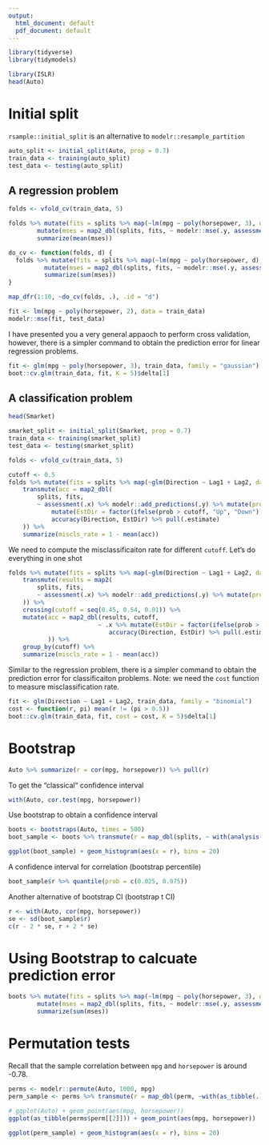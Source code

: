 ```yaml
---
output:
  html_document: default
  pdf_document: default
---
```


```r
library(tidyverse)
library(tidymodels)

library(ISLR)
head(Auto)
```


# Initial split

`rsample::initial_split` is an alternative to `modelr::resample_partition`

```r
auto_split <- initial_split(Auto, prop = 0.7)
train_data <- training(auto_split)
test_data <- testing(auto_split)
```

## A regression problem

```r
folds <- vfold_cv(train_data, 5)
```



```r
folds %>% mutate(fits = splits %>% map(~lm(mpg ~ poly(horsepower, 3), data = analysis(.)))) %>%
        mutate(mses = map2_dbl(splits, fits, ~ modelr::mse(.y, assessment(.x)))) %>%
        summarize(mean(mses))
```


```r
do_cv <- function(folds, d) {
  folds %>% mutate(fits = splits %>% map(~lm(mpg ~ poly(horsepower, d), data = analysis(.)))) %>%
          mutate(mses = map2_dbl(splits, fits, ~ modelr::mse(.y, assessment(.x)))) %>%
          summarize(sum(mses))
}
```

```r
map_dfr(1:10, ~do_cv(folds, .), .id = "d")
```


```r
fit <- lm(mpg ~ poly(horsepower, 2), data = train_data)
modelr::mse(fit, test_data)
```


I have presented you a very general appaoch to perform cross validation, however, there is a simpler command to obtain the prediction error for linear regression problems.

```r
fit <- glm(mpg ~ poly(horsepower, 3), train_data, family = "gaussian")
boot::cv.glm(train_data, fit, K = 5)$delta[1]
```


## A classification problem

```r
head(Smarket)
```

```r
smarket_split <- initial_split(Smarket, prop = 0.7)
train_data <- training(smarket_split)
test_data <- testing(smarket_split)
```

```r
folds <- vfold_cv(train_data, 5)
```


```r
cutoff <- 0.5
folds %>% mutate(fits = splits %>% map(~glm(Direction ~ Lag1 + Lag2, data = analysis(.), family = "binomial"))) %>%
    transmute(acc = map2_dbl(
        splits, fits, 
        ~ assessment(.x) %>% modelr::add_predictions(.y) %>% mutate(prob = exp(pred)/ (1 + exp(pred))) %>% 
            mutate(EstDir = factor(ifelse(prob > cutoff, "Up", "Down"), levels = levels(Direction))) %>%
            accuracy(Direction, EstDir) %>% pull(.estimate)
    )) %>%
    summarize(miscls_rate = 1 - mean(acc))
```

We need to compute the misclassificaiton rate for different `cutoff`. Let's do everything in one shot

```r
folds %>% mutate(fits = splits %>% map(~glm(Direction ~ Lag1 + Lag2, data = analysis(.), family = "binomial"))) %>%
    transmute(results = map2(
        splits, fits, 
        ~ assessment(.x) %>% modelr::add_predictions(.y) %>% mutate(prob = exp(pred)/ (1 + exp(pred))) 
    )) %>% 
    crossing(cutoff = seq(0.45, 0.54, 0.01)) %>%
    mutate(acc = map2_dbl(results, cutoff, 
                         ~ .x %>% mutate(EstDir = factor(ifelse(prob > .y, "Up", "Down"), levels = levels(Direction))) %>%
                            accuracy(Direction, EstDir) %>% pull(.estimate)
           )) %>%
    group_by(cutoff) %>%
    summarize(miscls_rate = 1 - mean(acc))
```


Similar to the regression problem, there is a simpler command to obtain the prediction error for classificaiton problems.
Note: we need the `cost` function to measure misclassification rate.
```r
fit <- glm(Direction ~ Lag1 + Lag2, train_data, family = "binomial")
cost <- function(r, pi) mean(r != (pi > 0.5))
boot::cv.glm(train_data, fit, cost = cost, K = 5)$delta[1]
```

# Bootstrap


```r
Auto %>% summarize(r = cor(mpg, horsepower)) %>% pull(r)
```

To get the "classical" confidence interval
```r
with(Auto, cor.test(mpg, horsepower))
```

Use bootstrap to obtain a confidence interval

```r
boots <- bootstraps(Auto, times = 500)
boot_sample <- boots %>% transmute(r = map_dbl(splits, ~ with(analysis(.), cor(mpg, horsepower))))
```

```r
ggplot(boot_sample) + geom_histogram(aes(x = r), bins = 20)
```

A confidence interval for correlation (bootstrap percentile)
```r
boot_sample$r %>% quantile(prob = c(0.025, 0.975))
```

Another alternative of bootstrap CI (bootstrap t CI)

```r
r <- with(Auto, cor(mpg, horsepower))
se <- sd(boot_sample$r)
c(r - 2 * se, r + 2 * se)
```



# Using Bootstrap to calcuate prediction error


```r
boots %>% mutate(fits = splits %>% map(~lm(mpg ~ poly(horsepower, 3), data = analysis(.)))) %>%
        mutate(mses = map2_dbl(splits, fits, ~ modelr::mse(.y, assessment(.x)))) %>%
        summarize(sum(mses))
```



# Permutation tests

Recall that the sample correlation between `mpg` and `horsepower` is around -0.78.

```r
perms <- modelr::permute(Auto, 1000, mpg)
perm_sample <- perms %>% transmute(r = map_dbl(perm, ~with(as_tibble(.), cor(mpg, horsepower))))
```

```r
# ggplot(Auto) + geom_point(aes(mpg, horsepower))
ggplot(as_tibble(perms$perm[[2]])) + geom_point(aes(mpg, horsepower))
```


```r
ggplot(perm_sample) + geom_histogram(aes(x = r), bins = 20)
```
